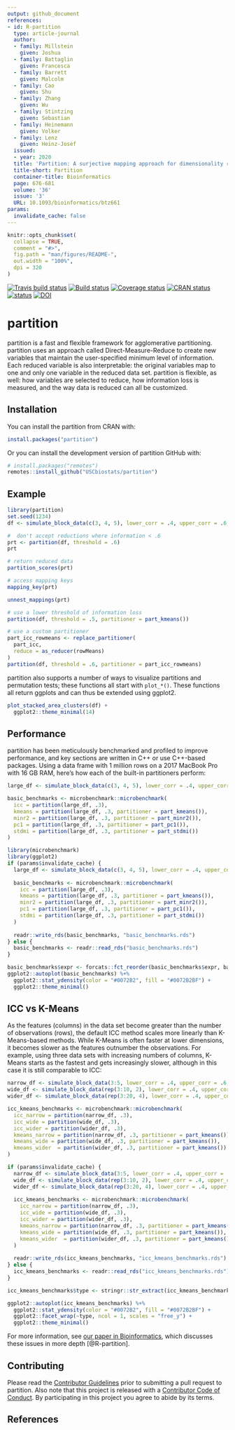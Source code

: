 ```yaml
---
output: github_document
references:
- id: R-partition
  type: article-journal
  author:
  - family: Millstein
    given: Joshua
  - family: Battaglin
    given: Francesca
  - family: Barrett
    given: Malcolm
  - family: Cao
    given: Shu
  - family: Zhang
    given: Wu
  - family: Stintzing
    given: Sebastian
  - family: Heinemann
    given: Volker
  - family: Lenz
    given: Heinz-Josef
  issued:
  - year: 2020
  title: 'Partition: A surjective mapping approach for dimensionality reduction'
  title-short: Partition
  container-title: Bioinformatics
  page: 676-681
  volume: '36'
  issue: '3'
  URL: 10.1093/bioinformatics/btz661
params:
  invalidate_cache: false
---
```


<!-- README.md is generated from README.Rmd. Please edit that file -->

```r
knitr::opts_chunk$set(
  collapse = TRUE,
  comment = "#>",
  fig.path = "man/figures/README-",
  out.width = "100%",
  dpi = 320
)
```

<!-- badges: start -->
[![Travis build status](https://travis-ci.org/USCbiostats/partition.svg?branch=master)](https://travis-ci.org/USCbiostats/partition) [![Build status](https://ci.appveyor.com/api/projects/status/fofb9um8jqyyi6av?svg=true)](https://ci.appveyor.com/project/malcolmbarrett/partition-qaqc6)
 [![Coverage status](https://codecov.io/gh/USCbiostats/partition/branch/master/graph/badge.svg)](https://codecov.io/github/USCbiostats/partition?branch=master)
 [![CRAN status](https://www.r-pkg.org/badges/version-ago/partition)](https://cran.r-project.org/package=partition)
 [![status](https://joss.theoj.org/papers/6d4569d6cea0a16c87703134fc78fe59/status.svg)](https://joss.theoj.org/papers/6d4569d6cea0a16c87703134fc78fe59)
 [![DOI](https://zenodo.org/badge/178615892.svg)](https://zenodo.org/badge/latestdoi/178615892)

 <!-- badges: end -->
 
# partition

partition is a fast and flexible framework for agglomerative partitioning. partition uses an approach  called Direct-Measure-Reduce to create new variables that maintain the user-specified minimum level of information. Each reduced variable is also interpretable: the original variables map to one and only one variable in the reduced data set. partition is flexible, as well: how variables are selected to reduce, how information loss is measured, and the way data is reduced can all be customized.  

## Installation

You can install the partition from CRAN with:

``` r
install.packages("partition")
```

Or you can install the development version of partition GitHub with:

``` r
# install.packages("remotes")
remotes::install_github("USCbiostats/partition")
```

## Example

```r
library(partition)
set.seed(1234)
df <- simulate_block_data(c(3, 4, 5), lower_corr = .4, upper_corr = .6, n = 100)

#  don't accept reductions where information < .6
prt <- partition(df, threshold = .6)
prt

# return reduced data
partition_scores(prt)

# access mapping keys
mapping_key(prt)

unnest_mappings(prt)

# use a lower threshold of information loss
partition(df, threshold = .5, partitioner = part_kmeans())

# use a custom partitioner
part_icc_rowmeans <- replace_partitioner(
  part_icc, 
  reduce = as_reducer(rowMeans)
)
partition(df, threshold = .6, partitioner = part_icc_rowmeans) 
```

partition also supports a number of ways to visualize partitions and permutation tests; these functions all start with `plot_*()`. These functions all return ggplots and can thus be extended using ggplot2.

```r
plot_stacked_area_clusters(df) +
  ggplot2::theme_minimal(14)
```

## Performance

partition has been meticulously benchmarked and profiled to improve performance, and key sections are written in C++ or use C++-based packages. Using a data frame with 1 million rows on a 2017 MacBook Pro with 16 GB RAM, here's how each of the built-in partitioners perform: 

```r
large_df <- simulate_block_data(c(3, 4, 5), lower_corr = .4, upper_corr = .6, n = 1e6)

basic_benchmarks <- microbenchmark::microbenchmark(
  icc = partition(large_df, .3),
  kmeans = partition(large_df, .3, partitioner = part_kmeans()),
  minr2 = partition(large_df, .3, partitioner = part_minr2()),
  pc1 = partition(large_df, .3, partitioner = part_pc1()),
  stdmi = partition(large_df, .3, partitioner = part_stdmi())
)
```

```r
library(microbenchmark)
library(ggplot2)
if (params$invalidate_cache) {
  large_df <- simulate_block_data(c(3, 4, 5), lower_corr = .4, upper_corr = .6, n = 1e6)
  
  basic_benchmarks <- microbenchmark::microbenchmark(
    icc = partition(large_df, .3),
    kmeans = partition(large_df, .3, partitioner = part_kmeans()),
    minr2 = partition(large_df, .3, partitioner = part_minr2()),
    pc1 = partition(large_df, .3, partitioner = part_pc1()),
    stdmi = partition(large_df, .3, partitioner = part_stdmi())
  )
  
  readr::write_rds(basic_benchmarks, "basic_benchmarks.rds")
} else {
  basic_benchmarks <- readr::read_rds("basic_benchmarks.rds")
}

basic_benchmarks$expr <- forcats::fct_reorder(basic_benchmarks$expr, basic_benchmarks$time)
ggplot2::autoplot(basic_benchmarks) %+% 
  ggplot2::stat_ydensity(color = "#0072B2", fill = "#0072B2BF") +
  ggplot2::theme_minimal()
```

## ICC vs K-Means

As the features (columns) in the data set become greater than the number of observations (rows), the default ICC method scales more linearly than K-Means-based methods. While K-Means is often faster at lower dimensions, it becomes slower as the features outnumber the observations. For example, using three data sets with increasing numbers of columns, K-Means starts as the fastest and gets increasingly slower, although in this case it is still comparable to ICC:

```r
narrow_df <- simulate_block_data(3:5, lower_corr = .4, upper_corr = .6, n = 100)
wide_df <- simulate_block_data(rep(3:10, 2), lower_corr = .4, upper_corr = .6, n = 100)
wider_df <- simulate_block_data(rep(3:20, 4), lower_corr = .4, upper_corr = .6, n = 100)

icc_kmeans_benchmarks <- microbenchmark::microbenchmark(
  icc_narrow = partition(narrow_df, .3),
  icc_wide = partition(wide_df, .3),
  icc_wider = partition(wider_df, .3),
  kmeans_narrow = partition(narrow_df, .3, partitioner = part_kmeans()),
  kmeans_wide = partition(wide_df, .3, partitioner = part_kmeans()),
  kmeans_wider  = partition(wider_df, .3, partitioner = part_kmeans())
)
```

```r
if (params$invalidate_cache) {
  narrow_df <- simulate_block_data(3:5, lower_corr = .4, upper_corr = .6, n = 100)
  wide_df <- simulate_block_data(rep(3:10, 2), lower_corr = .4, upper_corr = .6, n = 100)
  wider_df <- simulate_block_data(rep(3:20, 4), lower_corr = .4, upper_corr = .6, n = 100)
  
  icc_kmeans_benchmarks <- microbenchmark::microbenchmark(
    icc_narrow = partition(narrow_df, .3),
    icc_wide = partition(wide_df, .3),
    icc_wider = partition(wider_df, .3),
    kmeans_narrow = partition(narrow_df, .3, partitioner = part_kmeans()),
    kmeans_wide = partition(wide_df, .3, partitioner = part_kmeans()),
    kmeans_wider  = partition(wider_df, .3, partitioner = part_kmeans())
  )
  
  readr::write_rds(icc_kmeans_benchmarks, "icc_kmeans_benchmarks.rds")
} else {
  icc_kmeans_benchmarks <- readr::read_rds("icc_kmeans_benchmarks.rds")
}

icc_kmeans_benchmarks$type <- stringr::str_extract(icc_kmeans_benchmarks$expr, "icc|kmeans")

ggplot2::autoplot(icc_kmeans_benchmarks) %+% 
  ggplot2::stat_ydensity(color = "#0072B2", fill = "#0072B2BF") +
  ggplot2::facet_wrap(~type, ncol = 1, scales = "free_y") + 
  ggplot2::theme_minimal()
```

For more information, see [our paper in Bioinformatics](https://doi.org/10.1093/bioinformatics/btz661), which discusses these issues in more depth [@R-partition].

## Contributing 

Please read the [Contributor Guidelines](.github/CODE_OF_CONDUCT.md) prior to submitting a pull request to partition. Also note that this project is released with a [Contributor Code of Conduct](.github/CODE_OF_CONDUCT.md). By participating in this project you agree to abide by its terms.

## References

